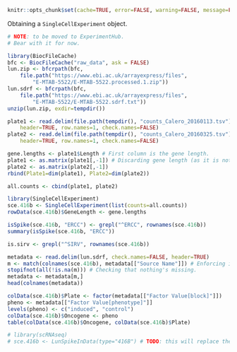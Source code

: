 ```r
knitr::opts_chunk$set(cache=TRUE, error=FALSE, warning=FALSE, message=FALSE)
```

Obtaining a `SingleCellExperiment` object.

```r
# NOTE: to be moved to ExperimentHub. 
# Bear with it for now.

library(BiocFileCache)
bfc <- BiocFileCache("raw_data", ask = FALSE)
lun.zip <- bfcrpath(bfc, 
    file.path("https://www.ebi.ac.uk/arrayexpress/files",
        "E-MTAB-5522/E-MTAB-5522.processed.1.zip"))
lun.sdrf <- bfcrpath(bfc, 
    file.path("https://www.ebi.ac.uk/arrayexpress/files",
        "E-MTAB-5522/E-MTAB-5522.sdrf.txt"))
unzip(lun.zip, exdir=tempdir())

plate1 <- read.delim(file.path(tempdir(), "counts_Calero_20160113.tsv"), 
    header=TRUE, row.names=1, check.names=FALSE)
plate2 <- read.delim(file.path(tempdir(), "counts_Calero_20160325.tsv"), 
    header=TRUE, row.names=1, check.names=FALSE)

gene.lengths <- plate1$Length # First column is the gene length.
plate1 <- as.matrix(plate1[,-1]) # Discarding gene length (as it is not a cell).
plate2 <- as.matrix(plate2[,-1])
rbind(Plate1=dim(plate1), Plate2=dim(plate2))

all.counts <- cbind(plate1, plate2)

library(SingleCellExperiment)
sce.416b <- SingleCellExperiment(list(counts=all.counts))
rowData(sce.416b)$GeneLength <- gene.lengths

isSpike(sce.416b, "ERCC") <- grepl("^ERCC", rownames(sce.416b))
summary(isSpike(sce.416b, "ERCC"))

is.sirv <- grepl("^SIRV", rownames(sce.416b))

metadata <- read.delim(lun.sdrf, check.names=FALSE, header=TRUE)
m <- match(colnames(sce.416b), metadata[["Source Name"]]) # Enforcing identical order.
stopifnot(all(!is.na(m))) # Checking that nothing's missing.
metadata <- metadata[m,]
head(colnames(metadata))

colData(sce.416b)$Plate <- factor(metadata[["Factor Value[block]"]])
pheno <- metadata[["Factor Value[phenotype]"]]
levels(pheno) <- c("induced", "control")
colData(sce.416b)$Oncogene <- pheno
table(colData(sce.416b)$Oncogene, colData(sce.416b)$Plate)

# library(scRNAseq)
# sce.416b <- LunSpikeInData(type="416B") # TODO: this will replace the above.
```

